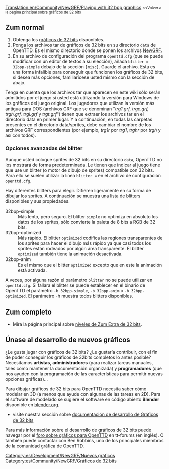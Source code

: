 [[Translation:en/Community/NewGRF/Playing with 32 bpp graphics]]
<small><<Volver a la [[es/Archive/Old 32bpp/Desarrollo de gráficos de 32 bits|página principal sobre gráficos de 32 bits]] </small>
{{es/Disponibilidad|0.6|align="right"}}

==Zum normal==
# Obtenga los [[es/Archive/Old 32bpp/Lista de archivos descargables de 32 bits|gráficos de 32 bits]] disponibles.
# Ponga los archivos tar de gráficos de 32 bits en su directorio <code>data</code> de OpenTTD. Es el mismo directorio donde se ponen los archivos [[es/Manual/NewGRF|NewGRF]].
# En su archivo de configuración del programa <code>openttd.cfg</code> (que se puede modificar con un editor de textos a su elección), añada <code>blitter = 32bpp-simple</code> debajo de la sección <code>[misc]</code>. Guarde el archivo. Esta es una forma infalible para conseguir que funcionen los gráficos de 32 bits, si desea más opciones, familiarícese usted mismo con la sección de abajo.

Tenga en cuenta que los archivos tar que aparecen en este wiki sólo serán admitidos por el juego si usted está utilizando la versión para Windows de los gráficos del juego original. Los jugadores que utilizan la versión más antigua para DOS (archivos GRF que se denominan "''trg1.grf, trgc.grf, trgh.grf, trgi.grf'' y ''trgt.grf''") tienen que extraer los archivos tar en el directorio data en primer lugar. Y a continuación, en todas las carpetas presentes en el directorio data/sprites, debe cambiar el nombre de los archivos GRF correspondientes (por ejemplo, ''trg1r'' por ''trg1'', ''trghr'' por ''trgh'' y así con todos).

===Opciones avanzadas del blitter===
Aunque usted coloque sprites de 32 bits en su directorio <code>data</code>, OpenTTD no los mostrará de forma predeterminada. Le tienen que indicar al juego tiene que use un blitter (o motor de dibujo de sprites) compatible con 32 bits. Para ello se suelen utilizar la línea <code>blitter =</code> en el archivo de configuración <code>openttd.cfg</code>.

Hay diferentes blitters para elegir. Difieren ligeramente en su forma de dibujar los sprites. A continuación se muestra una lista de blitters disponibles y sus propiedades.

;32bpp-simple
:Más lento, pero seguro. El blitter <code>simple</code> no optimiza en absoluto los datos de los sprites, sólo convierte la paleta de 8 bits a RGB de 32 bits.
;32bpp-optimized
:Más rápido.  El blitter <code>optimized</code> codifica las regiones transparentes de los sprites para hacer el dibujo más rápido ya que casi todos los sprites están rodeados por algún área transparente. El blitter <code>optimized</code> también tiene la animación desactivada.
;32bpp-anim
:Es el mismo que el blitter <code>optimized</code> excepto que en este la animación está activada.

A veces, por alguna razón el parámetro <code>blitter</code> no se puede utilizar en <code>openttd.cfg</code>. Si fallara el blitter se puede establecer en el binario de OpenTTD el parámetro <code>-b 32bpp-simple</code>, <code>-b 32bpp-anim</code> o <code>-b 32bpp-optimized</code>. El parámetro -h muestra todos blitters disponibles.

==Zum completo==
* Mira la página principal sobre [[es/Niveles de Zum Extra de 32 bits|niveles de Zum Extra de 32 bits]].

==Únase al desarrollo de nuevos gráficos==
¿Le gusta jugar con gráficos de 32 bits? ¿Le gustaría contribuir, con el fin de poder conseguir los gráficos de 32bits completos lo antes posible? Necesitamos '''artistas''', '''administradores''' (para realizar tareas manuales, tales como mantener la documentación organizada) y '''programadores''' (que nos ayuden con la programación de las características para permitir nuevas opciones gráficas)...

Para dibujar gráficos de 32 bits para OpenTTD necesita saber cómo modelar en 3D (a menos que ayude con algunas de las tareas en 2D). Para el software de modelado se sugiere el software en código abierto '''Blender''' disponible en [http://blender.org blender.org].

* visite nuestra sección sobre [[es/Archive/Old 32bpp/Documentación de desarrollo de Gráficos de 32 bits|documentación de desarrollo de Gráficos de 32 bits]]

Para más información sobre el desarrollo de gráficos de 32 bits puede navegar por el [http://www.tt-forums.net/viewforum.php?f=36 foro sobre gráficos para OpenTTD] en tt-forums (en inglés). O también puede contactar con Ben Robbins, uno de los principales miembros de la comunidad gráfica de OpenTTD.

{{es/Community/NewGRF/Caja de navegación de desarrollo gráfico}}

[[Category:es/Development/NewGRF/Nuevos gráficos]][[Category:es/Community/NewGRF/Gráficos de 32 bits]]